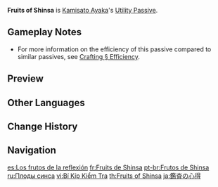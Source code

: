 {{Talent Infobox
|image         = Talent Fruits of Shinsa.png
|character     = Kamisato Ayaka
|type          = Utility Passive
|info          = When Ayaka crafts [[Weapon Ascension Materials]], she has a 10% chance to receive double the product.
|utility1      = Crafting
|utility2      = Weapon Ascension Material
|utility3      = Weapon Ascension Material Double Product
}}
'''Fruits of Shinsa''' is [[Kamisato Ayaka]]'s [[Utility Passive]].

==Gameplay Notes==
* For more information on the efficiency of this passive compared to similar passives, see [[Crafting#Efficiency|Crafting § Efficiency]].
{{Talents by Category List|Weapon Ascension Material Double Product Talents|header=identical|nottitle=Fruits of Shinsa}}

==Preview==
{{Preview
|file=Fruits of Shinsa Preview
}}

{{Clr}}
==Other Languages==
{{Other Languages
|en      = Fruits of Shinsa
|zhs     = 鉴查心得
|zhs_rm  = Jiànchá Xīndé
|zht     = 鑑查心得
|zht_rm  = Jiànchá Xīndé
|zh_tl   = Understanding of Judgement
|ja      = 鑑査の心得
|ja_rm   = Kansa no Kokoroe
|ja_tl   = Understanding of Judgement
|ja_note = {{ja|鑑査}} cannot be read as ''shinsa'' as {{ja|鑑}} does not have ''shin'' as a possible reading.
|ko      = 감별 노하우
|ko_rm   = Gambyeol Noha'u
|ko_tl   = Discrimination Knowhow
|es      = Los frutos de la reflexión
|es_tl   = The Fruits of Reflection
|fr      = Fruits de Shinsa
|fr_tl   = Fruits of Shinsa
|ru      = Плоды синса
|ru_tl   = Fruits of Shinsa
|th      = Fruits of Shinsa
|vi      = Bí Kíp Kiểm Tra
|vi_tl   = 
|de      = Shinsa-Früchte
|de_tl   = Shinsa Fruits
|id      = Fruits of Shinsa
|pt      = Frutos de Shinsa
|pt_tl   = Fruits of Shinsa

|tr      = Shinsa Meyveleri
|tr_tl   = 
|it      = Frutti di Shinsa
|it_tl   = Fruits of Shinsa
}}

==Change History==
{{Change History|2.0}}
<!--
==References==
{{Reflist}}-->

==Navigation==
{{Talent Navbox|Kamisato Ayaka}}

[[es:Los frutos de la reflexión]]
[[fr:Fruits de Shinsa]]
[[pt-br:Frutos de Shinsa]]
[[ru:Плоды синса]]
[[vi:Bí Kíp Kiểm Tra]]
[[th:Fruits of Shinsa]]
[[ja:鑑査の心得]]